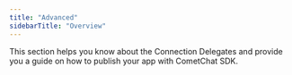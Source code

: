 ```yaml
---
title: "Advanced"
sidebarTitle: "Overview"
---
```




This section helps you know about the Connection Delegates and provide you a guide on how to publish your app with CometChat SDK.
